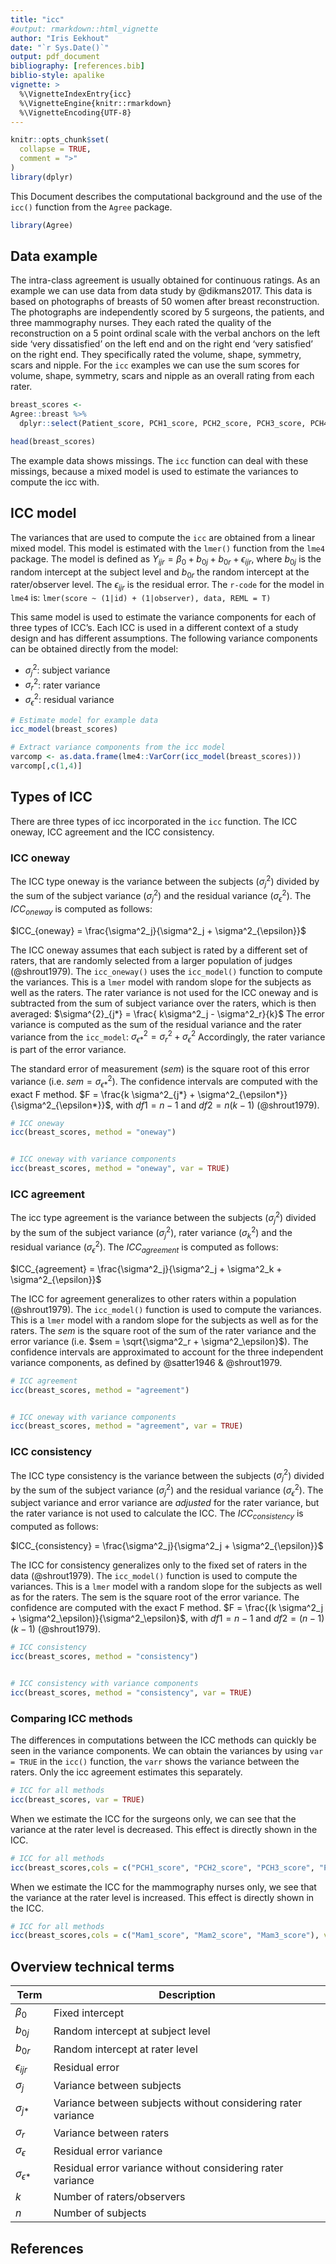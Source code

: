 ```yaml
---
title: "icc"
#output: rmarkdown::html_vignette
author: "Iris Eekhout"
date: "`r Sys.Date()`"
output: pdf_document
bibliography: [references.bib]
biblio-style: apalike
vignette: >
  %\VignetteIndexEntry{icc}
  %\VignetteEngine{knitr::rmarkdown}
  %\VignetteEncoding{UTF-8}
---
```


```r
knitr::opts_chunk$set(
  collapse = TRUE,
  comment = ">"
)
library(dplyr)
```

This Document describes the computational background and the use of the `icc()` function from the `Agree` package.

```r
library(Agree)
```

## Data example

The intra-class agreement is usually obtained for continuous ratings. As an example we can use data from data study by @dikmans2017. This data is based on photographs of breasts of 50 women after breast reconstruction. The photographs are independently scored by 5 surgeons, the patients, and three mammography nurses. They each rated the quality of the reconstruction on a 5 point ordinal scale with the verbal anchors on the left side ‘very dissatisfied’ on the left end and on the right end ‘very satisfied’ on the right end. They specifically rated the volume, shape, symmetry, scars and nipple. For the `icc` examples we can use the sum scores for volume, shape, symmetry, scars and nipple as an overall rating from each rater. 


```r
breast_scores <- 
Agree::breast %>%
  dplyr::select(Patient_score, PCH1_score, PCH2_score, PCH3_score, PCH4_score, PCH5_score, Mam1_score, Mam2_score, Mam3_score)

head(breast_scores)

```

The example data shows missings. The `icc` function can deal with these missings, because a mixed model is used to estimate the variances to compute the icc with.

## ICC model

The variances that are used to compute the `icc` are obtained from a linear mixed model. This model is estimated with the `lmer()` function from the `lme4` package. The model is defined as $Y_{ijr} = \beta_0 + b_{0j} + b_{0r} + \epsilon_{ijr}$, where $b_{0j}$ is the random intercept at the subject level and $b_{0r}$ the random intercept at the rater/observer level. The $\epsilon_{ijr}$ is the residual error. The `r-code` for the model in `lme4` is: `lmer(score ~ (1|id) + (1|observer), data, REML = T)`

This same model is used to estimate the variance components for each of three types of ICC's. Each ICC is used in a different context of a study design and has different assumptions. The following variance components can be obtained directly from the model:

- $\sigma^2_j$: subject variance
- $\sigma^2_r$: rater variance
- $\sigma^2_\epsilon$: residual variance


```r
# Estimate model for example data
icc_model(breast_scores)

# Extract variance components from the icc model
varcomp <- as.data.frame(lme4::VarCorr(icc_model(breast_scores)))
varcomp[,c(1,4)]
```

## Types of ICC

There are three types of icc incorporated in the `icc` function. The ICC oneway, ICC agreement and the ICC consistency. 


### ICC oneway

The ICC type oneway is the variance between the subjects ($\sigma^2_j$) divided by the sum of the subject variance ($\sigma^2_j$) and the residual variance ($\sigma^2_{\epsilon}$). The $ICC_{oneway}$ is computed as follows: 

$ICC_{oneway} = \frac{\sigma^2_j}{\sigma^2_j + \sigma^2_{\epsilon}}$


The ICC oneway assumes that each subject is rated by a different set of raters, that are randomly selected from a larger population of judges (@shrout1979). The `icc_oneway()` uses the `icc_model()` function to compute the variances. This is a `lmer` model with  random slope for the subjects as well as the raters. The rater variance is not used for the ICC oneway and is subtracted from the sum of subject variance over the raters, which is then averaged: $\sigma^{2}_{j*} = \frac{ k\sigma^2_j - \sigma^2_r}{k}$ The error variance is computed as the sum of the residual variance and the rater variance from the `icc_model`: $\sigma^2_{\epsilon*} = \sigma^2_r + \sigma^2_\epsilon$ Accordingly, the rater variance is part of the error variance. 


The standard error of measurement ($sem$) is the square root of this error variance (i.e. $sem = \sigma^2_{\epsilon*}$). The confidence intervals are computed with the exact F method. $F = \frac{k  \sigma^2_{j*} + \sigma^2_{\epsilon*}}{\sigma^2_{\epsilon*}}$, with $df1 = n - 1$ and $df2 = n  (k - 1)$ (@shrout1979).


```r
# ICC oneway 
icc(breast_scores, method = "oneway")


# ICC oneway with variance components
icc(breast_scores, method = "oneway", var = TRUE)
```


### ICC agreement

The icc type agreement is the variance between the subjects ($\sigma^2_j$) divided by the sum of the subject variance ($\sigma^2_j$), rater variance ($\sigma^2_k$) and the residual variance ($\sigma^2_\epsilon$). The $ICC_{agreement}$ is computed as follows:

$ICC_{agreement} = \frac{\sigma^2_j}{\sigma^2_j + \sigma^2_k + \sigma^2_{\epsilon}}$

The ICC for agreement generalizes to other raters within a population (@shrout1979). The `icc_model()` function is used to compute the variances. This is a `lmer` model with a random slope for the subjects as well as for the raters. The $sem$ is the square root of the sum of the rater variance and the error variance (i.e. $sem = \sqrt{\sigma^2_r + \sigma^2_\epsilon}$). The confidence intervals are approximated to account for the three independent variance components, as defined by @satter1946 & @shrout1979.

```r
# ICC agreement 
icc(breast_scores, method = "agreement")


# ICC oneway with variance components
icc(breast_scores, method = "agreement", var = TRUE)
```

### ICC consistency

The ICC type consistency is the variance between the subjects ($\sigma^2_j$) divided by the sum of the subject variance ($\sigma^2_j$) and the residual variance ($\sigma^2_\epsilon$). The subject variance and error variance are *adjusted* for the rater variance, but the rater variance is not used to calculate the ICC. The $ICC_{consistency}$ is computed as follows:

$ICC_{consistency} = \frac{\sigma^2_j}{\sigma^2_j + \sigma^2_{\epsilon}}$


The ICC for consistency generalizes only to the fixed set of raters in the data (@shrout1979). The `icc_model()` function is used to compute the variances. This is a `lmer` model with a random slope for the subjects as well as for the raters. The sem is the square root of the error variance. The confidence are computed with the exact F method. $F = \frac{(k  \sigma^2_j + \sigma^2_\epsilon)}{\sigma^2_\epsilon}$, with $df1 = n - 1$ and $df2 = (n - 1)  (k - 1)$ (@shrout1979).

```r
# ICC consistency 
icc(breast_scores, method = "consistency")


# ICC consistency with variance components
icc(breast_scores, method = "consistency", var = TRUE)

```



### Comparing ICC methods

The differences in computations between the ICC methods can quickly be seen in the variance components. We can obtain the variances by using `var = TRUE` in the `icc()` function, the `varr` shows the variance between the raters. Only the icc agreement estimates this separately.

```r
# ICC for all methods
icc(breast_scores, var = TRUE)

```

When we estimate the ICC for the surgeons only, we can see that the variance at the rater level is decreased. This effect is directly shown in the ICC.

```r
# ICC for all methods
icc(breast_scores,cols = c("PCH1_score", "PCH2_score", "PCH3_score", "PCH4_score", "PCH5_score"), var = TRUE)

```

When we estimate the ICC for the mammography nurses only, we see that the variance at the rater level is increased. This effect is directly shown in the ICC.

```r
# ICC for all methods
icc(breast_scores,cols = c("Mam1_score", "Mam2_score", "Mam3_score"), var = TRUE)

```

## Overview technical terms

|Term |Description|
|-----|------------------------------------|
|$\beta_0$|Fixed intercept|
|$b_{0j}$|Random intercept at subject level|
|$b_{0r}$|Random intercept at rater level|
|$\epsilon_{ijr}$|Residual error|
|$\sigma_j$|Variance between subjects|
|$\sigma_{j*}$|Variance between subjects without considering rater variance|
|$\sigma_r$|Variance between raters|
|$\sigma_\epsilon$|Residual error variance|
|$\sigma_{\epsilon*}$|Residual error variance without considering rater variance|
|$k$|Number of raters/observers|
|$n$|Number of subjects|


## References

